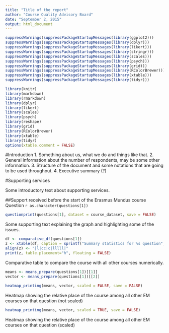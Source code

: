 ```yaml
---
title: "Title of the report"
author: "Course Quality Advisory Board"
date: "September 2, 2015"
output: html_document
---
```


```r
suppressWarnings(suppressPackageStartupMessages(library(ggplot2)))
suppressWarnings(suppressPackageStartupMessages(library(dplyr)))
suppressWarnings(suppressPackageStartupMessages(library(likert)))
suppressWarnings(suppressPackageStartupMessages(library(stringr)))
suppressWarnings(suppressPackageStartupMessages(library(scales)))
suppressWarnings(suppressPackageStartupMessages(library(psych)))
suppressWarnings(suppressPackageStartupMessages(library(grid)))
suppressWarnings(suppressPackageStartupMessages(library(RColorBrewer)))
suppressWarnings(suppressPackageStartupMessages(library(xtable)))
suppressWarnings(suppressPackageStartupMessages(library(tidyr)))

library(knitr)
library(markdown)
library(rmarkdown)
library(dplyr)
library(likert)
library(scales)
library(psych)
library(reshape)
library(grid)
library(RColorBrewer)
library(xtable)
library(tidyr)
options(xtable.comment = FALSE)
```

#Introduction
1. Something about us, what we do and things like that.
2. General information about the number of respondents, may be some other information. 
3. Structure of the document and some notations that are going to be used throughout.
4. Executive summary (?)

#Supporting services

Some introductory text about supporting services.

##Support received before the start of the Erasmus Mundus course
Question `r as.character(questions[1])`

```r
questionprint(questions[1], dataset = course_dataset, save = FALSE)
```

Some supporting text explaining the graph and highlighting some of the issues.

```r
df <- comparative_df(questions[1])
z <- xtable(df, caption = sprintf("Summary statistics for %s question", questions[1]), digits = c(0,0,2,2,2,2,2,2,2), type = "html")
align(z) <- "|l|cc|c|lllll|"
print(z, table.placement="h", floating = FALSE)
```
Comparative table to compare the course with all other courses numerically.

```r
means <- means_prepare(questions[1])[[1]]
vector <- means_prepare(questions[1])[[2]]
  
heatmap_printing(means, vector, scaled = FALSE, save = FALSE)

```

Heatmap showing the relative place of the course among all other EM courses on that question (not scaled)

```r
heatmap_printing(means, vector, scaled = TRUE, save = FALSE)

```

Heatmap showing the relative place of the course among all other EM courses on that question (scaled)

